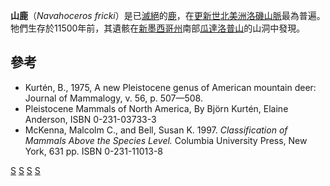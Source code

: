 {{Speciesbox
| taxon = Navahoceros fricki
| fossil_range = 晚[[更新世|更新世]]
| status = Fossil
| parent_authority = Kurtén, 1975
| _authority = (Schultz and Howard, 1935)
}}

'''山鹿'''（''Navahoceros fricki''）是已[[滅絕|滅絕]]的[[鹿|鹿]]，在[[更新世|更新世]][[北美洲|北美洲]][[洛磯山脈|洛磯山脈]]最為普遍。牠們生存於11500年前，其遺骸在[[新墨西哥州|新墨西哥州]]南部[[瓜達洛普山|瓜達洛普山]]的山洞中發現。

== 參考 ==
{{reflist}}
* Kurtén, B., 1975, A new Pleistocene genus of American mountain deer: Journal of Mammalogy, v. 56, p. 507—508.
* Pleistocene Mammals of North America, By Björn Kurtén, Elaine Anderson, ISBN 0-231-03733-3
* McKenna, Malcolm C., and Bell, Susan K. 1997. ''Classification of Mammals Above the Species Level.'' Columbia University Press, New York, 631 pp. ISBN 0-231-11013-8
{{Taxonbar}}
[[Category:山鹿屬|S]]
[[Category:古動物|S]]
[[Category:更新世哺乳类|S]]
[[Category:1935年描述的动物|S]]